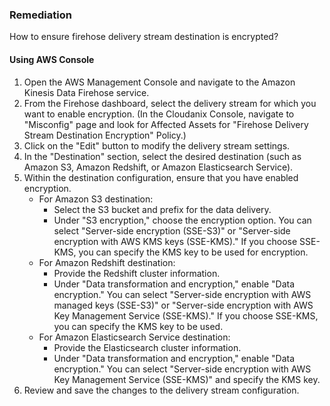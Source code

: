 ### Remediation

How to ensure firehose delivery stream destination is encrypted?

#### Using AWS Console

1. Open the AWS Management Console and navigate to the Amazon Kinesis Data Firehose service.
2. From the Firehose dashboard, select the delivery stream for which you want to enable encryption.
    (In the Cloudanix Console, navigate to "Misconfig" page and look for Affected Assets for "Firehose Delivery Stream Destination Encryption" Policy.)
3. Click on the "Edit" button to modify the delivery stream settings.
4. In the "Destination" section, select the desired destination (such as Amazon S3, Amazon Redshift, or Amazon Elasticsearch Service).
5. Within the destination configuration, ensure that you have enabled encryption.
   - For Amazon S3 destination:
     - Select the S3 bucket and prefix for the data delivery.
     - Under "S3 encryption," choose the encryption option. You can select "Server-side encryption (SSE-S3)" or "Server-side encryption with AWS KMS keys (SSE-KMS)." If you choose SSE-KMS, you can specify the KMS key to be used for encryption.
   - For Amazon Redshift destination:
     - Provide the Redshift cluster information.
     - Under "Data transformation and encryption," enable "Data encryption." You can select "Server-side encryption with AWS managed keys (SSE-S3)" or "Server-side encryption with AWS Key Management Service (SSE-KMS)." If you choose SSE-KMS, you can specify the KMS key to be used.
   - For Amazon Elasticsearch Service destination:
     - Provide the Elasticsearch cluster information.
     - Under "Data transformation and encryption," enable "Data encryption." You can select "Server-side encryption with AWS Key Management Service (SSE-KMS)" and specify the KMS key.
6. Review and save the changes to the delivery stream configuration.

